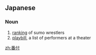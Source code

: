==Japanese==
{{ja-kanjitab|ばん|つ|k2=づ|o2=け|yomi=ok}}

===Noun===
{{ja-noun|ばんづけ}}

# [[ranking]] of sumo wrestlers
# [[playbill]], a list of performers at a theater

[[zh:番付]]